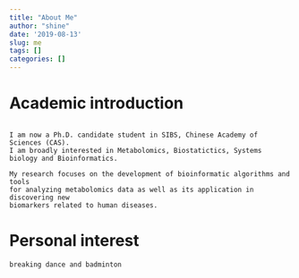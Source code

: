 ```yaml
---
title: "About Me"
author: "shine"
date: '2019-08-13'
slug: me
tags: []
categories: []
---
```

# Academic introduction
```

I am now a Ph.D. candidate student in SIBS, Chinese Academy of Sciences (CAS). 
I am broadly interested in Metabolomics, Biostatictics, Systems biology and Bioinformatics.

My research focuses on the development of bioinformatic algorithms and tools 
for analyzing metabolomics data as well as its application in discovering new 
biomarkers related to human diseases. 

```
# Personal interest
```
breaking dance and badminton
```
